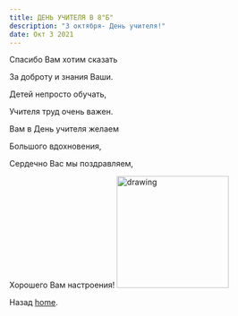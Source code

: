 ```yaml
---
title: ДЕНЬ УЧИТЕЛЯ В 8"Б"
description: "3 октября- День учителя!"
date: Окт 3 2021
---
```

Спасибо Вам хотим сказать

За доброту и знания Ваши.

Детей непросто обучать,

Учителя труд очень важен.

Вам в День учителя желаем

Большого вдохновения,

Сердечно Вас мы поздравляем,

Хорошего Вам настроения!
<img src="https://lh6.googleusercontent.com/5_rcyt_NDvO-9NuA0KaaGNFeIof6JIYhR4N8uegL1mxmgMdsSluOV_-xifsfHCZxAzxgidpitxj06U_2UfPI1192Dc-4W-kte7DLtlXhJ_F_GEebPQ45SXJGNXW7CZD-HA=w1280" alt="drawing" style="width:200px;"/>


Назад [home](/).
